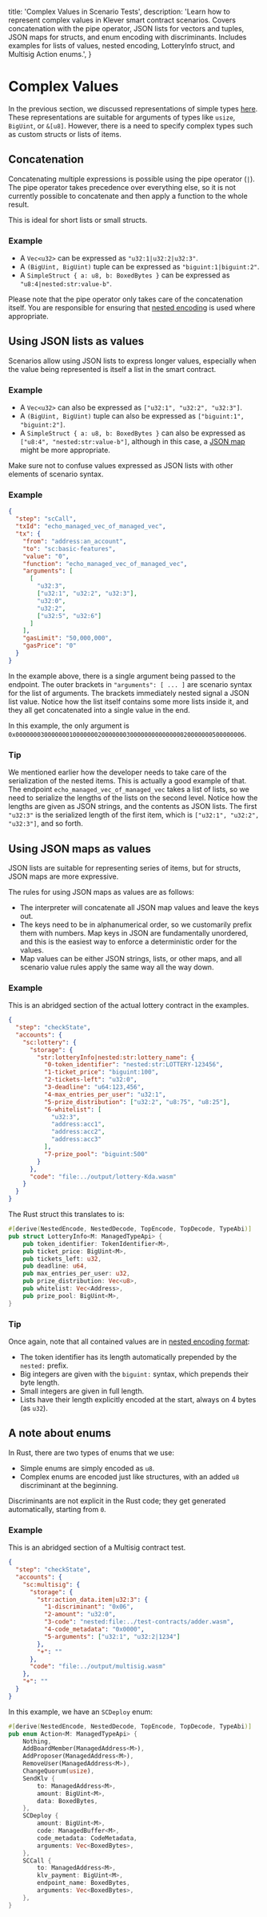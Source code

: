   title: 'Complex Values in Scenario Tests',
  description:
    'Learn how to represent complex values in Klever smart contract scenarios. Covers concatenation with the pipe operator, JSON lists for vectors and tuples, JSON maps for structs, and enum encoding with discriminants. Includes examples for lists of values, nested encoding, LotteryInfo struct, and Multisig Action enums.',
}

# Complex Values

In the previous section, we discussed representations of simple types [here](/smart-contracts/testing/scenarios/simple-values). These representations are suitable for arguments of types like `usize`, `BigUint`, or `&[u8]`. However, there is a need to specify complex types such as custom structs or lists of items.

## **Concatenation**

Concatenating multiple expressions is possible using the pipe operator (`|`). The pipe operator takes precedence over everything else, so it is not currently possible to concatenate and then apply a function to the whole result.

This is ideal for short lists or small structs.

### Example

- A `Vec<u32>` can be expressed as `"u32:1|u32:2|u32:3"`.
- A `(BigUint, BigUint)` tuple can be expressed as `"biguint:1|biguint:2"`.
- A `SimpleStruct { a: u8, b: BoxedBytes }` can be expressed as `"u8:4|nested:str:value-b"`.

Please note that the pipe operator only takes care of the concatenation itself. You are responsible for ensuring that [nested encoding](/smart-contracts/data/serialization-overview/#the-concept-of-top-level-vs-nested-objects) is used where appropriate.

## **Using JSON lists as values**

Scenarios allow using JSON lists to express longer values, especially when the value being represented is itself a list in the smart contract.

### Example

- A `Vec<u32>` can also be expressed as `["u32:1", "u32:2", "u32:3"]`.
- A `(BigUint, BigUint)` tuple can also be expressed as `["biguint:1", "biguint:2"]`.
- A `SimpleStruct { a: u8, b: BoxedBytes }` can also be expressed as `["u8:4", "nested:str:value-b"]`, although in this case, a [JSON map](#using-json-maps-as-values) might be more appropriate.

Make sure not to confuse values expressed as JSON lists with other elements of scenario syntax.

### Example

```json
{
  "step": "scCall",
  "txId": "echo_managed_vec_of_managed_vec",
  "tx": {
    "from": "address:an_account",
    "to": "sc:basic-features",
    "value": "0",
    "function": "echo_managed_vec_of_managed_vec",
    "arguments": [
      [
        "u32:3",
        ["u32:1", "u32:2", "u32:3"],
        "u32:0",
        "u32:2",
        ["u32:5", "u32:6"]
      ]
    ],
    "gasLimit": "50,000,000",
    "gasPrice": "0"
  }
}
```

In the example above, there is a single argument being passed to the endpoint. The outer brackets in `"arguments": [ ... ]` are scenario syntax for the list of arguments. The brackets immediately nested signal a JSON list value. Notice how the list itself contains some more lists inside it, and they all get concatenated into a single value in the end.

In this example, the only argument is `0x0000000300000001000000020000000300000000000000020000000500000006`.

### Tip

We mentioned earlier how the developer needs to take care of the serialization of the nested items. This is actually a good example of that. The endpoint `echo_managed_vec_of_managed_vec` takes a list of lists, so we need to serialize the lengths of the lists on the second level. Notice how the lengths are given as JSON strings, and the contents as JSON lists. The first `"u32:3"` is the serialized length of the first item, which is `["u32:1", "u32:2", "u32:3"]`, and so forth.

## **Using JSON maps as values**

JSON lists are suitable for representing series of items, but for structs, JSON maps are more expressive.

The rules for using JSON maps as values are as follows:

- The interpreter will concatenate all JSON map values and leave the keys out.
- The keys need to be in alphanumerical order, so we customarily prefix them with numbers. Map keys in JSON are fundamentally unordered, and this is the easiest way to enforce a deterministic order for the values.
- Map values can be either JSON strings, lists, or other maps, and all scenario value rules apply the same way all the way down.

### Example

This is an abridged section of the actual lottery contract in the examples.

```json
{
  "step": "checkState",
  "accounts": {
    "sc:lottery": {
      "storage": {
        "str:lotteryInfo|nested:str:lottery_name": {
          "0-token_identifier": "nested:str:LOTTERY-123456",
          "1-ticket_price": "biguint:100",
          "2-tickets-left": "u32:0",
          "3-deadline": "u64:123,456",
          "4-max_entries_per_user": "u32:1",
          "5-prize_distribution": ["u32:2", "u8:75", "u8:25"],
          "6-whitelist": [
            "u32:3",
            "address:acc1",
            "address:acc2",
            "address:acc3"
          ],
          "7-prize_pool": "biguint:500"
        }
      },
      "code": "file:../output/lottery-Kda.wasm"
    }
  }
}
```

The Rust struct this translates to is:

```rust
#[derive(NestedEncode, NestedDecode, TopEncode, TopDecode, TypeAbi)]
pub struct LotteryInfo<M: ManagedTypeApi> {
    pub token_identifier: TokenIdentifier<M>,
    pub ticket_price: BigUint<M>,
    pub tickets_left: u32,
    pub deadline: u64,
    pub max_entries_per_user: u32,
    pub prize_distribution: Vec<u8>,
    pub whitelist: Vec<Address>,
    pub prize_pool: BigUint<M>,
}
```

### Tip

Once again, note that all contained values are in [nested encoding format](/smart-contracts/data/serialization-overview/#the-concept-of-top-level-vs-nested-objects):

- The token identifier has its length automatically prepended by the `nested:` prefix.
- Big integers are given with the `biguint:` syntax, which prepends their byte length.
- Small integers are given in full length.
- Lists have their length explicitly encoded at the start, always on 4 bytes (as `u32`).

## **A note about enums**

In Rust, there are two types of enums that we use:

- Simple enums are simply encoded as `u8`.
- Complex enums are encoded just like structures, with an added `u8` discriminant at the beginning.

Discriminants are not explicit in the Rust code; they get generated automatically, starting from `0`.

### Example

This is an abridged section of a Multisig contract test.

```json
{
  "step": "checkState",
  "accounts": {
    "sc:multisig": {
      "storage": {
        "str:action_data.item|u32:3": {
          "1-discriminant": "0x06",
          "2-amount": "u32:0",
          "3-code": "nested:file:../test-contracts/adder.wasm",
          "4-code_metadata": "0x0000",
          "5-arguments": ["u32:1", "u32:2|1234"]
        },
        "+": ""
      },
      "code": "file:../output/multisig.wasm"
    },
    "+": ""
  }
}
```

In this example, we have an `SCDeploy` enum:

```rust
#[derive(NestedEncode, NestedDecode, TopEncode, TopDecode, TypeAbi)]
pub enum Action<M: ManagedTypeApi> {
    Nothing,
    AddBoardMember(ManagedAddress<M>),
    AddProposer(ManagedAddress<M>),
    RemoveUser(ManagedAddress<M>),
    ChangeQuorum(usize),
    SendKlv {
        to: ManagedAddress<M>,
        amount: BigUint<M>,
        data: BoxedBytes,
    },
    SCDeploy {
        amount: BigUint<M>,
        code: ManagedBuffer<M>,
        code_metadata: CodeMetadata,
        arguments: Vec<BoxedBytes>,
    },
    SCCall {
        to: ManagedAddress<M>,
        klv_payment: BigUint<M>,
        endpoint_name: BoxedBytes,
        arguments: Vec<BoxedBytes>,
    },
}
```
